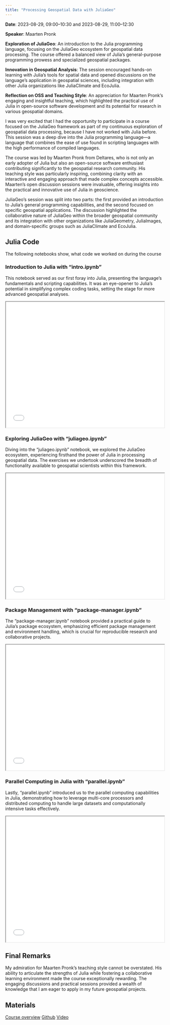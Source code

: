 ---
title: "Processing Geospatial Data with JuliaGeo"
---

**Date**: 2023-08-29, 09:00–10:30 and 2023-08-29, 11:00–12:30

**Speaker**: Maarten Pronk

**Exploration of JuliaGeo**: An introduction to the Julia programming language, focusing on the JuliaGeo ecosystem for geospatial data processing. The course offered a balanced view of Julia's general-purpose programming prowess and specialized geospatial packages.

**Innovation in Geospatial Analysis**: The session encouraged hands-on learning with Julia's tools for spatial data and opened discussions on the language's application in geospatial sciences, including integration with other Julia organizations like JuliaClimate and EcoJulia.

**Reflection on OSS and Teaching Style**: An appreciation for Maarten Pronk's engaging and insightful teaching, which highlighted the practical use of Julia in open-source software development and its potential for research in various geospatial domains.


I was very excited that I had the opportunity to participate in a course focused on the JuliaGeo framework as part of my continuous exploration of geospatial data processing, because I have not worked with Julia before. This session was a deep dive into the Julia programming language—a language that combines the ease of use found in scripting languages with the high performance of compiled languages.

The course was led by Maarten Pronk from Deltares, who is not only an early adopter of Julia but also an open-source software enthusiast contributing significantly to the geospatial research community. His teaching style was particularly inspiring, combining clarity with an interactive and engaging approach that made complex concepts accessible. Maarten's open discussion sessions were invaluable, offering insights into the practical and innovative use of Julia in geoscience.

JuliaGeo's session was split into two parts: the first provided an introduction to Julia's general programming capabilities, and the second focused on specific geospatial applications. The discussion highlighted the collaborative nature of JuliaGeo within the broader geospatial community and its integration with other organizations like JuliaGeometry, JuliaImages, and domain-specific groups such as JuliaClimate and EcoJulia.

## Julia Code

The following notebooks show, what code we worked on during the course

### Introduction to Julia with "intro.ipynb"

This notebook served as our first foray into Julia, presenting the language's fundamentals and scripting capabilities. It was an eye-opener to Julia's potential in simplifying complex coding tasks, setting the stage for more advanced geospatial analyses.

<iframe src="material/julia_intro.html" width="100%" height="400"></iframe>

### Exploring JuliaGeo with "juliageo.ipynb"

Diving into the "juliageo.ipynb" notebook, we explored the JuliaGeo ecosystem, experiencing firsthand the power of Julia in processing geospatial data. The exercises we undertook underscored the breadth of functionality available to geospatial scientists within this framework.

<iframe src="material/juliageo.html" width="100%" height="400"></iframe>

### Package Management with "package-manager.ipynb"

The "package-manager.ipynb" notebook provided a practical guide to Julia's package ecosystem, emphasizing efficient package management and environment handling, which is crucial for reproducible research and collaborative projects.

<iframe src="material/julia_package-manager.html" width="100%" height="400"></iframe>

### Parallel Computing in Julia with "parallel.ipynb"

Lastly, "parallel.ipynb" introduced us to the parallel computing capabilities in Julia, demonstrating how to leverage multi-core processors and distributed computing to handle large datasets and computationally intensive tasks effectively.

<iframe src="material/julia_parallel.html" width="100%" height="400"></iframe>

## Final Remarks

My admiration for Maarten Pronk's teaching style cannot be overstated. His ability to articulate the strengths of Julia while fostering a collaborative learning environment made the course exceptionally rewarding. The engaging discussions and practical sessions provided a wealth of knowledge that I am eager to apply in my future geospatial projects.

## Materials

[Course overview](https://pretalx.earthmonitor.org/opengeohub-summer-school-2023/talk/N338TW/)
[Github](https://github.com/evetion/OGH2023)
[Video](https://doi.org/10.5446/63089#t=00:00,05:05)